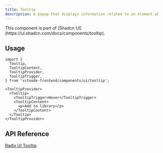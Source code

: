 ```yaml
---
title: Tooltip
description: A popup that displays information related to an element when the element receives keyboard focus or the mouse hovers over it.
---
```


<Callout title="Shadcn UI">
  This component is part of [Shadcn
  UI](https://ui.shadcn.com/docs/components/tooltip).
</Callout>

## Usage

```tsx
import {
  Tooltip,
  TooltipContent,
  TooltipProvider,
  TooltipTrigger,
} from 'vitnode-frontend/components/ui/tooltip';
```

```tsx
<TooltipProvider>
  <Tooltip>
    <TooltipTrigger>Hover</TooltipTrigger>
    <TooltipContent>
      <p>Add to library</p>
    </TooltipContent>
  </Tooltip>
</TooltipProvider>
```

## API Reference

[Radix UI Tooltip](https://www.radix-ui.com/primitives/docs/components/tooltip#api-reference).
